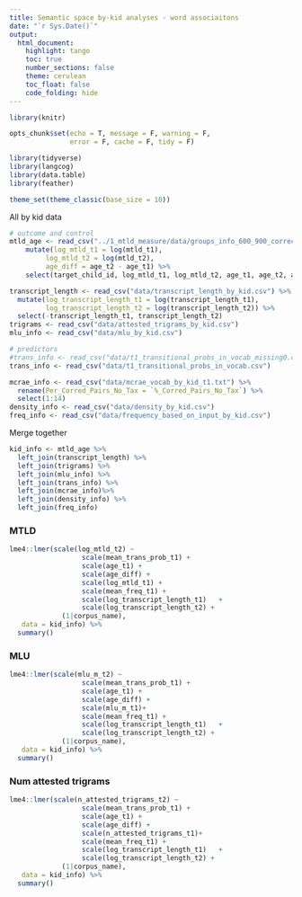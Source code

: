 ```yaml
---
title: Semantic space by-kid analyses - word associaitons
date: "`r Sys.Date()`"
output:
  html_document:
    highlight: tango
    toc: true
    number_sections: false
    theme: cerulean
    toc_float: false
    code_folding: hide
---
```


```r
library(knitr)

opts_chunk$set(echo = T, message = F, warning = F, 
               error = F, cache = F, tidy = F)

library(tidyverse)
library(langcog)
library(data.table)
library(feather)

theme_set(theme_classic(base_size = 10))
```



All by kid data
```r
# outcome and control
mtld_age <- read_csv("../1_mtld_measure/data/groups_info_600_900_corrected.csv") %>%
    mutate(log_mtld_t1 = log(mtld_t1),
         log_mtld_t2 = log(mtld_t2),
         age_diff = age_t2 - age_t1) %>%
    select(target_child_id, log_mtld_t1, log_mtld_t2, age_t1, age_t2, age_diff, corpus_name)

transcript_length <- read_csv("data/transcript_length_by_kid.csv") %>%
  mutate(log_transcript_length_t1 = log(transcript_length_t1),
         log_transcript_length_t2 = log(transcript_length_t2)) %>%
  select(-transcript_length_t1, transcript_length_t2)
trigrams <- read_csv("data/attested_trigrams_by_kid.csv")
mlu_info <- read_csv("data/mlu_by_kid.csv")

# predictors
#trans_info <- read_csv("data/t1_transitional_probs_in_vocab_missing0.csv")
trans_info <- read_csv("data/t1_transitional_probs_in_vocab.csv")

mcrae_info <- read_csv("data/mcrae_vocab_by_kid_t1.txt") %>%
  rename(Per_Corred_Pairs_No_Tax = `%_Corred_Pairs_No_Tax`) %>%
  select(1:14)
density_info <- read_csv("data/density_by_kid.csv")
freq_info <- read_csv("data/frequency_based_on_input_by_kid.csv")
```

Merge together
```r
kid_info <- mtld_age %>%
  left_join(transcript_length) %>%
  left_join(trigrams) %>%
  left_join(mlu_info) %>%
  left_join(trans_info) %>%
  left_join(mcrae_info)%>%
  left_join(density_info) %>%
  left_join(freq_info)
```


### MTLD
```r

lme4::lmer(scale(log_mtld_t2) ~ 
                  scale(mean_trans_prob_t1) + 
                  scale(age_t1) + 
                  scale(age_diff) + 
                  scale(log_mtld_t1) +
                  scale(mean_freq_t1) +
                  scale(log_transcript_length_t1)   +
                  scale(log_transcript_length_t2) + 
             (1|corpus_name),
   data = kid_info) %>%
  summary()
```

### MLU
```r
lme4::lmer(scale(mlu_m_t2) ~ 
                  scale(mean_trans_prob_t1) +
                  scale(age_t1) + 
                  scale(age_diff) + 
                  scale(mlu_m_t1)+ 
                  scale(mean_freq_t1) +
                  scale(log_transcript_length_t1)   +
                  scale(log_transcript_length_t2) + 
             (1|corpus_name),
   data = kid_info) %>%
  summary()
```


### Num attested trigrams
```r
lme4::lmer(scale(n_attested_trigrams_t2) ~ 
                  scale(mean_trans_prob_t1) +
                  scale(age_t1) + 
                  scale(age_diff) + 
                  scale(n_attested_trigrams_t1)+ 
                  scale(mean_freq_t1) +
                  scale(log_transcript_length_t1)   +
                  scale(log_transcript_length_t2) + 
             (1|corpus_name),
   data = kid_info) %>%
  summary()
```